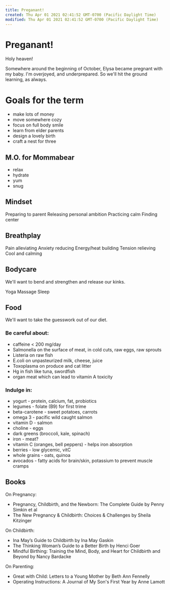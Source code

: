 ```yaml
---
title: Preganant!
created: Thu Apr 01 2021 02:41:52 GMT-0700 (Pacific Daylight Time)
modified: Thu Apr 01 2021 02:41:52 GMT-0700 (Pacific Daylight Time)
---
```

# Preganant!

Holy heaven!

Somewhere around the beginning of October, Elysa became pregnant with my baby. I'm overjoyed, and underprepared. So we'll hit the ground learning, as always.

# Goals for the term

- make lots of money
- move somewhere cozy
- focus on full body smile
- learn from elder parents
- design a lovely birth
- craft a nest for three

## M.O. for Mommabear

- relax
- hydrate
- yum
- snug

## Mindset

Preparing to parent
Releasing personal ambition
Practicing calm
Finding center

## Breathplay

Pain alleviating
Anxiety reducing
Energy/heat building
Tension relieving
Cool and calming

## Bodycare

We'll want to bend and strengthen and release our kinks.

Yoga
Massage
Sleep

## Food

We'll want to take the guesswork out of our diet.

### Be careful about:

- caffeine < 200 mg/day
- Salmonella on the surface of meat, in cold cuts, raw eggs, raw sprouts
- Listeria on raw fish
- E.coli on unpasteurized milk, cheese, juice
- Toxoplasma on produce and cat litter
- Hg in fish like tuna, swordfish
- organ meat which can lead to vitamin A toxicity

### Indulge in:

- yogurt - protein, calcium, fat, probiotics
- legumes - folate (B9) for first trime
- beta-carotene - sweet potatoes, carrots
- omega 3 - pacific wild caught salmon
- vitamin D - salmon
- choline - eggs
- dark greens (broccoli, kale, spinach)
- iron - meat?
- vitamin C (oranges, bell peppers) - helps iron absorption
- berries - low glycemic, vitC
- whole grains - oats, quinoa
- avocados - fatty acids for brain/skin, potassium to prevent muscle cramps

## Books

On Pregnancy:

- Pregnancy, Childbirth, and the Newborn: The Complete Guide by Penny Simkin et al
- The New Pregnancy & Childbirth: Choices & Challenges by Sheila Kitzinger

On Childbirth:

- Ina May’s Guide to Childbirth by Ina May Gaskin
- The Thinking Woman’s Guide to a Better Birth by Henci Goer
- Mindful Birthing: Training the Mind, Body, and Heart for Childbirth and Beyond by Nancy Bardacke

On Parenting:

- Great with Child: Letters to a Young Mother by Beth Ann Fennelly
- Operating Instructions: A Journal of My Son's First Year by Anne Lamott
